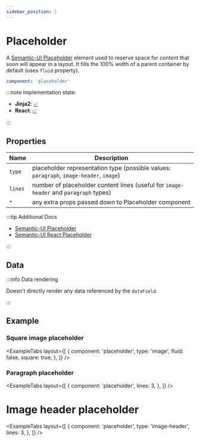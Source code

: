 ```yaml
---
sidebar_position: 1
---
```



# Placeholder

A [Semantic-UI Placeholder](https://semantic-ui.com/elements/placeholder.html#/definition) element
used to reserve space for content that soon will appear in a layout. It fills the 100% width
of a parent container by default (uses `fluid` property).

```yaml
component: 'placeholder'
```

:::note Implementation state:

- **Jinja2**: [✅](https://github.com/oarepo/oarepo-ui/blob/invenio-3.5-jinja/oarepo_ui/templates/oarepo_ui/components/components.html.jinja2#L33)
- **React**: [✅](https://github.com/oarepo/react-generative-ui/blob/master/src/components/Placeholder.tsx)

:::

## Properties

| Name    | Description                                                                             |
| ------- | --------------------------------------------------------------------------------------- |
| `type`  | placeholder representation type (possible values: `paragraph`, `image-header`, `image`) |
| `lines` | number of placeholder content lines (useful for `image-header` and `paragraph` types)   |
| `*`     | any extra props passed down to Placeholder component                                    |

:::tip Additional Docs

- [Semantic-UI Placeholder](https://semantic-ui.com/elements/placeholder.html#/definition)
- [Semantic-UI React Placeholder](https://react.semantic-ui.com/elements/placeholder/)

:::

## Data

:::info Data rendering

Doesn't directly render any data referenced by the `dataField`.

:::

## Example

### Square image placeholder

<ExampleTabs
  layout={[
    {
      component: 'placeholder',
      type: 'image',
      fluid: false,
      square: true,
    },
  ]}
/>

### Paragraph placeholder

<ExampleTabs
  layout={[
    {
      component: 'placeholder',
      lines: 3,
    },
  ]}
/>

# Image header placeholder

<ExampleTabs
  layout={[
    {
      component: 'placeholder',
      type: 'image-header',
      lines: 3,
    },
  ]}
/>
